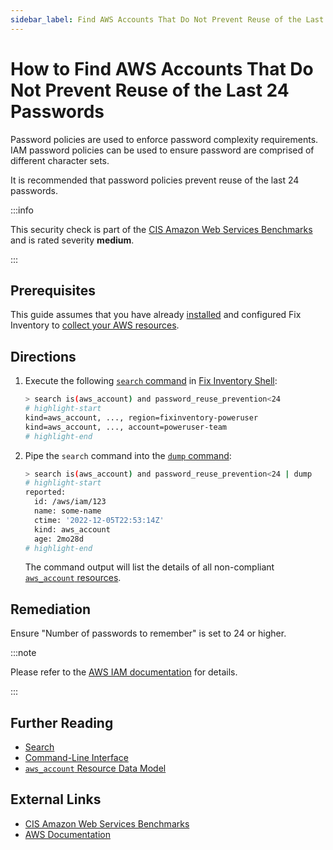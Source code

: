```yaml
---
sidebar_label: Find AWS Accounts That Do Not Prevent Reuse of the Last 24 Passwords
---
```


# How to Find AWS Accounts That Do Not Prevent Reuse of the Last 24 Passwords

Password policies are used to enforce password complexity requirements. IAM password policies can be used to ensure password are comprised of different character sets.

It is recommended that password policies prevent reuse of the last 24 passwords.

:::info

This security check is part of the [CIS Amazon Web Services Benchmarks](https://cisecurity.org/benchmark/amazon_web_services) and is rated severity **medium**.

:::

## Prerequisites

This guide assumes that you have already [installed](../../../getting-started/install/index.mdx) and configured Fix Inventory to [collect your AWS resources](../../../how-to-guides/data-sources/collect-aws-resource-data.mdx).

## Directions

1. Execute the following [`search` command](../../../reference/cli/search.mdx) in [Fix Inventory Shell](../../../reference/components/shell.mdx):

   ```bash
   > search is(aws_account) and password_reuse_prevention<24
   # highlight-start
   ​kind=aws_account, ..., region=fixinventory-poweruser
   ​kind=aws_account, ..., account=poweruser-team
   # highlight-end
   ```

2. Pipe the `search` command into the [`dump` command](../../../reference/cli/dump.mdx):

   ```bash
   > search is(aws_account) and password_reuse_prevention<24 | dump
   # highlight-start
   ​reported:
   ​  id: /aws/iam/123
   ​  name: some-name
   ​  ctime: '2022-12-05T22:53:14Z'
   ​  kind: aws_account
   ​  age: 2mo28d
   # highlight-end
   ```

   The command output will list the details of all non-compliant [`aws_account` resources](../../../reference/unified-data-model/aws.mdx#aws_account).

## Remediation

Ensure "Number of passwords to remember" is set to 24 or higher.

:::note

Please refer to the [AWS IAM documentation](https://docs.aws.amazon.com/IAM/latest/UserGuide/id_credentials_passwords_account-policy.html) for details.

:::

## Further Reading

- [Search](../../../reference/search/index.mdx)
- [Command-Line Interface](../../../reference/cli/index.mdx)
- [`aws_account` Resource Data Model](../../../reference/unified-data-model/aws.mdx#aws_account)

## External Links

- [CIS Amazon Web Services Benchmarks](https://cisecurity.org/benchmark/amazon_web_services)
- [AWS Documentation](https://docs.aws.amazon.com/IAM/latest/UserGuide/id_credentials_passwords_account-policy.html)
